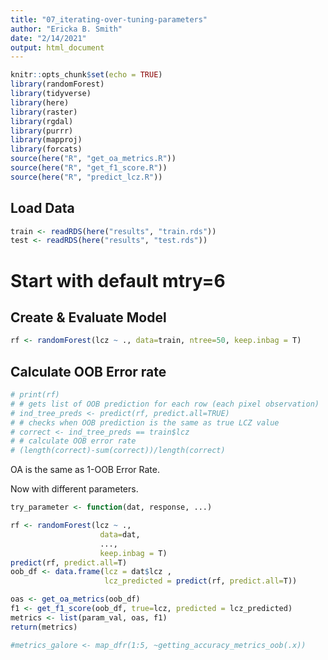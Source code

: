 ```yaml
---
title: "07_iterating-over-tuning-parameters"
author: "Ericka B. Smith"
date: "2/14/2021"
output: html_document
---
```


```r
knitr::opts_chunk$set(echo = TRUE)
library(randomForest)
library(tidyverse)
library(here)
library(raster)
library(rgdal)
library(purrr)
library(mapproj)
library(forcats)
source(here("R", "get_oa_metrics.R"))
source(here("R", "get_f1_score.R"))
source(here("R", "predict_lcz.R"))
```

## Load Data

```r
train <- readRDS(here("results", "train.rds"))
test <- readRDS(here("results", "test.rds"))
```

# Start with default mtry=6

## Create & Evaluate Model

```r
rf <- randomForest(lcz ~ ., data=train, ntree=50, keep.inbag = T)
```
## Calculate OOB Error rate

```r
# print(rf)
# # gets list of OOB prediction for each row (each pixel observation)
# ind_tree_preds <- predict(rf, predict.all=TRUE)
# # checks when OOB prediction is the same as true LCZ value
# correct <- ind_tree_preds == train$lcz
# # calculate OOB error rate
# (length(correct)-sum(correct))/length(correct)
```
OA is the same as 1-OOB Error Rate.

Now with different parameters.

```r
try_parameter <- function(dat, response, ...)

rf <- randomForest(lcz ~ ., 
                    data=dat, 
                    ...,
                    keep.inbag = T)
predict(rf, predict.all=T)
oob_df <- data.frame(lcz = dat$lcz , 
                     lcz_predicted = predict(rf, predict.all=T))

oas <- get_oa_metrics(oob_df)
f1 <- get_f1_score(oob_df, true=lcz, predicted = lcz_predicted)
metrics <- list(param_val, oas, f1)
return(metrics)
```



```r
#metrics_galore <- map_dfr(1:5, ~getting_accuracy_metrics_oob(.x))
```



